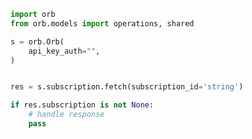 ```python Fetch.py
import orb
from orb.models import operations, shared

s = orb.Orb(
    api_key_auth="",
)


res = s.subscription.fetch(subscription_id='string')

if res.subscription is not None:
    # handle response
    pass
```
